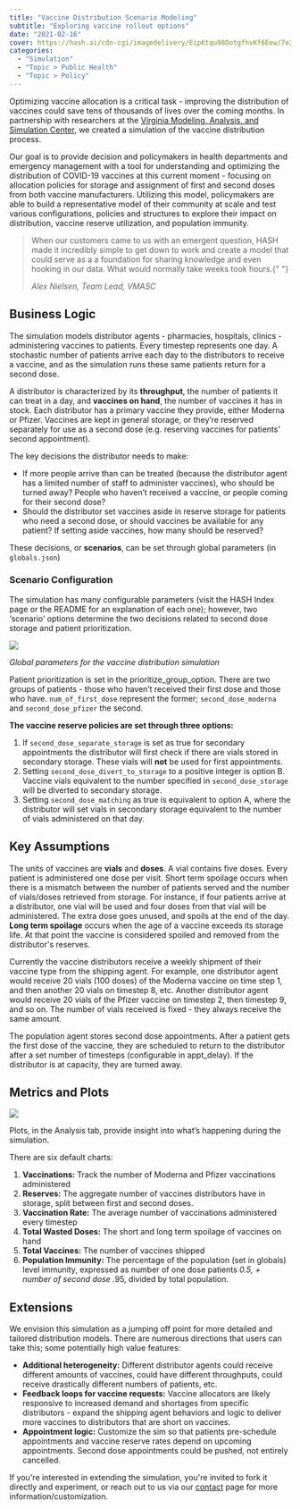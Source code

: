 ```yaml
---
title: "Vaccine Distribution Scenario Modeling"
subtitle: "Exploring vaccine rollout options"
date: "2021-02-16"
cover: https://hash.ai/cdn-cgi/imagedelivery/EipKtqu98OotgfhvKf6Eew/7e2fe056-2d1c-47a3-a0cf-a65f9436b700/public
categories:
  - "Simulation"
  - "Topic > Public Health"
  - "Topic > Policy"
---
```


Optimizing vaccine allocation is a critical task - improving the distribution of vaccines could save tens of thousands of lives over the coming months. In partnership with researchers at the [Virginia Modeling, Analysis, and Simulation Center](https://www.odu.edu/vmasc), we created a simulation of the vaccine distribution process.

Our goal is to provide decision and policymakers in health departments and emergency management with a tool for understanding and optimizing the distribution of COVID-19 vaccines at this current moment - focusing on allocation policies for storage and assignment of first and second doses from both vaccine manufacturers. Utilizing this model, policymakers are able to build a representative model of their community at scale and test various configurations, policies and structures to explore their impact on distribution, vaccine reserve utilization, and population immunity.

<blockquote>
  <p>
    When our customers came to us with an emergent question, HASH made it
    incredibly simple to get down to work and create a model that could serve as
    a a foundation for sharing knowledge and even hooking in our data. What
    would normally take weeks took hours.{" "}
  </p>
  <cite>Alex Nielsen, Team Lead, VMASC</cite>
</blockquote>

## Business Logic

The simulation models distributor agents - pharmacies, hospitals, clinics - administering vaccines to patients. Every timestep represents one day. A stochastic number of patients arrive each day to the distributors to receive a vaccine, and as the simulation runs these same patients return for a second dose.

A distributor is characterized by its **throughput**, the number of patients it can treat in a day, and **vaccines on hand**, the number of vaccines it has in stock. Each distributor has a primary vaccine they provide, either Moderna or Pfizer. Vaccines are kept in general storage, or they’re reserved separately for use as a second dose (e.g. reserving vaccines for patients' second appointment).

The key decisions the distributor needs to make:

- If more people arrive than can be treated (because the distributor agent has a limited number of staff to administer vaccines), who should be turned away? People who haven’t received a vaccine, or people coming for their second dose?
- Should the distributor set vaccines aside in reserve storage for patients who need a second dose, or should vaccines be available for any patient? If setting aside vaccines, how many should be reserved?

These decisions, or **scenarios**, can be set through global parameters (in `globals.json`)

### Scenario Configuration

The simulation has many configurable parameters (visit the HASH Index page or the README for an explanation of each one); however, two ‘scenario’ options determine the two decisions related to second dose storage and patient prioritization.

![](https://hash.ai/cdn-cgi/imagedelivery/EipKtqu98OotgfhvKf6Eew/922bded2-5267-4018-6825-5c76b934c900/public)

_Global parameters for the vaccine distribution simulation_

Patient prioritization is set in the prioritize_group_option. There are two groups of patients - those who haven’t received their first dose and those who have. `num_of_first_dose` represent the former; `second_dose_moderna` and `second_dose_pfizer` the second.

**The vaccine reserve policies are set through three options:**

1. If `second_dose_separate_storage` is set as true for secondary appointments the distributor will first check if there are vials stored in secondary storage. These vials will **not** be used for first appointments.
1. Setting `second_dose_divert_to_storage` to a positive integer is option B. Vaccine vials equivalent to the number specified in `second_dose_storage` will be diverted to secondary storage.
1. Setting `second_dose_matching` as true is equivalent to option A, where the distributor will set vials in secondary storage equivalent to the number of vials administered on that day.

## Key Assumptions

The units of vaccines are **vials** and **doses**. A vial contains five doses. Every patient is administered one dose per visit. Short term spoilage occurs when there is a mismatch between the number of patients served and the number of vials/doses retrieved from storage. For instance, if four patients arrive at a distributor, one vial will be used and four doses from that vial will be administered. The extra dose goes unused, and spoils at the end of the day. **Long term spoilage** occurs when the age of a vaccine exceeds its storage life. At that point the vaccine is considered spoiled and removed from the distributor's reserves.

Currently the vaccine distributors receive a weekly shipment of their vaccine type from the shipping agent. For example, one distributor agent would receive 20 vials (100 doses) of the Moderna vaccine on time step 1, and then another 20 vials on timestep 8, etc. Another distributor agent would receive 20 vials of the Pfizer vaccine on timestep 2, then timestep 9, and so on. The number of vials received is fixed - they always receive the same amount.

The population agent stores second dose appointments. After a patient gets the first dose of the vaccine, they are scheduled to return to the distributor after a set number of timesteps (configurable in appt_delay). If the distributor is at capacity, they are turned away.

## Metrics and Plots

![](https://hash.ai/cdn-cgi/imagedelivery/EipKtqu98OotgfhvKf6Eew/8db62d2a-9559-4b04-507a-05c34b004800/public)

Plots, in the Analysis tab, provide insight into what’s happening during the simulation.

There are six default charts:

1. **Vaccinations:** Track the number of Moderna and Pfizer vaccinations administered
1. **Reserves:** The aggregate number of vaccines distributors have in storage, split between first and second doses.
1. **Vaccination Rate:** The average number of vaccinations administered every timestep
1. **Total Wasted Doses:** The short and long term spoilage of vaccines on hand
1. **Total Vaccines:** The number of vaccines shipped
1. **Population Immunity:** The percentage of the population (set in globals) level immunity, expressed as number of one dose patients _0.5, + number of second dose_ .95, divided by total population.

## Extensions

We envision this simulation as a jumping off point for more detailed and tailored distribution models. There are numerous directions that users can take this; some potentially high value features:

- **Additional heterogeneity:** Different distributor agents could receive different amounts of vaccines, could have different throughputs, could receive drastically different numbers of patients, etc.
- **Feedback loops for vaccine requests:** Vaccine allocators are likely responsive to increased demand and shortages from specific distributors - expand the shipping agent behaviors and logic to deliver more vaccines to distributors that are short on vaccines.
- **Appointment logic:** Customize the sim so that patients pre-schedule appointments and vaccine reserve rates depend on upcoming appointments. Second dose appointments could be pushed, not entirely cancelled.

If you're interested in extending the simulation, you're invited to fork it directly and experiment, or reach out to us via our [contact](/contact) page for more information/customization.
